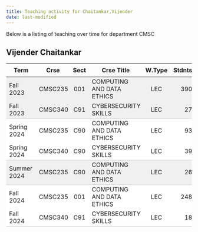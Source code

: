 ```yaml
---
title: Teaching activity for Chaitankar,Vijender
date: last-modified
---
```


Below is a listing of teaching over time for department CMSC


## Vijender Chaitankar

<style type="text/css">
#T_89bbb table {
  width: 100%;
  border-collapse: collapse;
}
#T_89bbb th {
  text-align: center;
  padding: 8px;
}
#T_89bbb td:nth-child(1) {
  padding-right: 10px;
  text-align: left;
}
#T_89bbb td:nth-child(2) {
  padding-right: 5px;
  text-align: left;
}
#T_89bbb  td:nth-child(4) {
  padding-right: 5px;
  text-align: left;
}
#T_89bbb td:nth-child(3) {
  text-align: center;
}
#T_89bbb  td:nth-child(5) {
  text-align: center;
}
#T_89bbb td:nth-child(6) {
  text-align: right;
}
#T_89bbb  td:nth-child(7) {
  text-align: right;
}
#T_89bbb_row0_col0, #T_89bbb_row0_col1, #T_89bbb_row0_col2, #T_89bbb_row0_col3, #T_89bbb_row0_col4, #T_89bbb_row0_col5, #T_89bbb_row0_col6 {
  background-color: #f0f0f0;
  border-bottom: none;
}
#T_89bbb_row1_col0, #T_89bbb_row1_col1, #T_89bbb_row1_col2, #T_89bbb_row1_col3, #T_89bbb_row1_col4, #T_89bbb_row1_col5, #T_89bbb_row1_col6, #T_89bbb_row4_col0, #T_89bbb_row4_col1, #T_89bbb_row4_col2, #T_89bbb_row4_col3, #T_89bbb_row4_col4, #T_89bbb_row4_col5, #T_89bbb_row4_col6 {
  background-color: #f0f0f0;
  border-bottom: 1px solid #ccc;
}
#T_89bbb_row2_col0, #T_89bbb_row2_col1, #T_89bbb_row2_col2, #T_89bbb_row2_col3, #T_89bbb_row2_col4, #T_89bbb_row2_col5, #T_89bbb_row2_col6, #T_89bbb_row5_col0, #T_89bbb_row5_col1, #T_89bbb_row5_col2, #T_89bbb_row5_col3, #T_89bbb_row5_col4, #T_89bbb_row5_col5, #T_89bbb_row5_col6 {
  background-color: #ffffff;
  border-bottom: none;
}
#T_89bbb_row3_col0, #T_89bbb_row3_col1, #T_89bbb_row3_col2, #T_89bbb_row3_col3, #T_89bbb_row3_col4, #T_89bbb_row3_col5, #T_89bbb_row3_col6, #T_89bbb_row6_col0, #T_89bbb_row6_col1, #T_89bbb_row6_col2, #T_89bbb_row6_col3, #T_89bbb_row6_col4, #T_89bbb_row6_col5, #T_89bbb_row6_col6 {
  background-color: #ffffff;
  border-bottom: 1px solid #ccc;
}
</style>
<table id="T_89bbb">
  <thead>
    <tr>
      <th id="T_89bbb_level0_col0" class="col_heading level0 col0" >Term</th>
      <th id="T_89bbb_level0_col1" class="col_heading level0 col1" >Crse</th>
      <th id="T_89bbb_level0_col2" class="col_heading level0 col2" >Sect</th>
      <th id="T_89bbb_level0_col3" class="col_heading level0 col3" >Crse Title</th>
      <th id="T_89bbb_level0_col4" class="col_heading level0 col4" >W.Type</th>
      <th id="T_89bbb_level0_col5" class="col_heading level0 col5" >Stdnts</th>
      <th id="T_89bbb_level0_col6" class="col_heading level0 col6" >Hours</th>
    </tr>
  </thead>
  <tbody>
    <tr>
      <td id="T_89bbb_row0_col0" class="data row0 col0" >Fall 2023</td>
      <td id="T_89bbb_row0_col1" class="data row0 col1" >CMSC235</td>
      <td id="T_89bbb_row0_col2" class="data row0 col2" >001</td>
      <td id="T_89bbb_row0_col3" class="data row0 col3" >COMPUTING AND DATA ETHICS</td>
      <td id="T_89bbb_row0_col4" class="data row0 col4" >LEC</td>
      <td id="T_89bbb_row0_col5" class="data row0 col5" >390</td>
      <td id="T_89bbb_row0_col6" class="data row0 col6" >1170</td>
    </tr>
    <tr>
      <td id="T_89bbb_row1_col0" class="data row1 col0" >Fall 2023</td>
      <td id="T_89bbb_row1_col1" class="data row1 col1" >CMSC340</td>
      <td id="T_89bbb_row1_col2" class="data row1 col2" >C91</td>
      <td id="T_89bbb_row1_col3" class="data row1 col3" >CYBERSECURITY SKILLS</td>
      <td id="T_89bbb_row1_col4" class="data row1 col4" >LEC</td>
      <td id="T_89bbb_row1_col5" class="data row1 col5" >27</td>
      <td id="T_89bbb_row1_col6" class="data row1 col6" >81</td>
    </tr>
    <tr>
      <td id="T_89bbb_row2_col0" class="data row2 col0" >Spring 2024</td>
      <td id="T_89bbb_row2_col1" class="data row2 col1" >CMSC235</td>
      <td id="T_89bbb_row2_col2" class="data row2 col2" >C90</td>
      <td id="T_89bbb_row2_col3" class="data row2 col3" >COMPUTING AND DATA ETHICS</td>
      <td id="T_89bbb_row2_col4" class="data row2 col4" >LEC</td>
      <td id="T_89bbb_row2_col5" class="data row2 col5" >93</td>
      <td id="T_89bbb_row2_col6" class="data row2 col6" >279</td>
    </tr>
    <tr>
      <td id="T_89bbb_row3_col0" class="data row3 col0" >Spring 2024</td>
      <td id="T_89bbb_row3_col1" class="data row3 col1" >CMSC340</td>
      <td id="T_89bbb_row3_col2" class="data row3 col2" >C90</td>
      <td id="T_89bbb_row3_col3" class="data row3 col3" >CYBERSECURITY SKILLS</td>
      <td id="T_89bbb_row3_col4" class="data row3 col4" >LEC</td>
      <td id="T_89bbb_row3_col5" class="data row3 col5" >39</td>
      <td id="T_89bbb_row3_col6" class="data row3 col6" >117</td>
    </tr>
    <tr>
      <td id="T_89bbb_row4_col0" class="data row4 col0" >Summer 2024</td>
      <td id="T_89bbb_row4_col1" class="data row4 col1" >CMSC235</td>
      <td id="T_89bbb_row4_col2" class="data row4 col2" >C90</td>
      <td id="T_89bbb_row4_col3" class="data row4 col3" >COMPUTING AND DATA ETHICS</td>
      <td id="T_89bbb_row4_col4" class="data row4 col4" >LEC</td>
      <td id="T_89bbb_row4_col5" class="data row4 col5" >26</td>
      <td id="T_89bbb_row4_col6" class="data row4 col6" >78</td>
    </tr>
    <tr>
      <td id="T_89bbb_row5_col0" class="data row5 col0" >Fall 2024</td>
      <td id="T_89bbb_row5_col1" class="data row5 col1" >CMSC235</td>
      <td id="T_89bbb_row5_col2" class="data row5 col2" >001</td>
      <td id="T_89bbb_row5_col3" class="data row5 col3" >COMPUTING AND DATA ETHICS</td>
      <td id="T_89bbb_row5_col4" class="data row5 col4" >LEC</td>
      <td id="T_89bbb_row5_col5" class="data row5 col5" >248</td>
      <td id="T_89bbb_row5_col6" class="data row5 col6" >744</td>
    </tr>
    <tr>
      <td id="T_89bbb_row6_col0" class="data row6 col0" >Fall 2024</td>
      <td id="T_89bbb_row6_col1" class="data row6 col1" >CMSC340</td>
      <td id="T_89bbb_row6_col2" class="data row6 col2" >C91</td>
      <td id="T_89bbb_row6_col3" class="data row6 col3" >CYBERSECURITY SKILLS</td>
      <td id="T_89bbb_row6_col4" class="data row6 col4" >LEC</td>
      <td id="T_89bbb_row6_col5" class="data row6 col5" >18</td>
      <td id="T_89bbb_row6_col6" class="data row6 col6" >54</td>
    </tr>
  </tbody>
</table>


